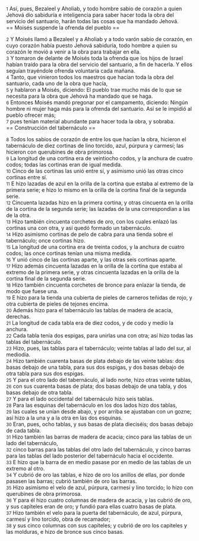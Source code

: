 {{anchor|1}} <small>1</small> Así, pues, Bezaleel y Aholiab, y todo hombre sabio de corazón a quien Jehová dio sabiduría e inteligencia para saber hacer toda la obra del servicio del santuario, harán todas las cosas que ha mandado Jehová.<br>
== Moisés suspende la ofrenda del pueblo ==

{{anchor|2}} <small>2</small> Y Moisés llamó a Bezaleel y a Aholiab y a todo varón sabio de corazón, en cuyo corazón había puesto Jehová sabiduría, todo hombre a quien su corazón le movió a venir a la obra para trabajar en ella.<br>
{{anchor|3}} <small>3</small> Y tomaron de delante de Moisés toda la ofrenda que los hijos de Israel habían traído para la obra del servicio del santuario, a fin de hacerla. Y ellos seguían trayéndole ofrenda voluntaria cada mañana.<br>
{{anchor|4}} <small>4</small> Tanto, que vinieron todos los maestros que hacían toda la obra del santuario, cada uno de la obra que hacía,<br>
{{anchor|5}} <small>5</small> y hablaron a Moisés, diciendo: El pueblo trae mucho más de lo que se necesita para la obra que Jehová ha mandado que se haga.<br>
{{anchor|6}} <small>6</small> Entonces Moisés mandó pregonar por el campamento, diciendo: Ningún hombre ni mujer haga más para la ofrenda del santuario. Así se le impidió al pueblo ofrecer más;<br>
{{anchor|7}} <small>7</small> pues tenían material abundante para hacer toda la obra, y sobraba.<br>
== Construcción del tabernáculo ==

{{anchor|8}} <small>8</small> Todos los sabios de corazón de entre los que hacían la obra, hicieron el tabernáculo de diez cortinas de lino torcido, azul, púrpura y carmesí; las hicieron con querubines de obra primorosa.<br>
{{anchor|9}} <small>9</small> La longitud de una cortina era de veintiocho codos, y la anchura de cuatro codos; todas las cortinas eran de igual medida.<br>
{{anchor|10}} <small>10</small> Cinco de las cortinas las unió entre sí, y asimismo unió las otras cinco cortinas entre sí.<br>
{{anchor|11}} <small>11</small> E hizo lazadas de azul en la orilla de la cortina que estaba al extremo de la primera serie; e hizo lo mismo en la orilla de la cortina final de la segunda serie.<br>
{{anchor|12}} <small>12</small> Cincuenta lazadas hizo en la primera cortina, y otras cincuenta en la orilla de la cortina de la segunda serie; las lazadas de la una correspondían a las de la otra.<br>
{{anchor|13}} <small>13</small> Hizo también cincuenta corchetes de oro, con los cuales enlazó las cortinas una con otra, y así quedó formado un tabernáculo.<br>
{{anchor|14}} <small>14</small> Hizo asimismo cortinas de pelo de cabra para una tienda sobre el tabernáculo; once cortinas hizo.<br>
{{anchor|15}} <small>15</small> La longitud de una cortina era de treinta codos, y la anchura de cuatro codos; las once cortinas tenían una misma medida.<br>
{{anchor|16}} <small>16</small> Y unió cinco de las cortinas aparte, y las otras seis cortinas aparte.<br>
{{anchor|17}} <small>17</small> Hizo además cincuenta lazadas en la orilla de la cortina que estaba al extremo de la primera serie, y otras cincuenta lazadas en la orilla de la cortina final de la segunda serie.<br>
{{anchor|18}} <small>18</small> Hizo también cincuenta corchetes de bronce para enlazar la tienda, de modo que fuese una.<br>
{{anchor|19}} <small>19</small> E hizo para la tienda una cubierta de pieles de carneros teñidas de rojo, y otra cubierta de pieles de tejones encima.<br>
{{anchor|20}} <small>20</small> Además hizo para el tabernáculo las tablas de madera de acacia, derechas.<br>
{{anchor|21}} <small>21</small> La longitud de cada tabla era de diez codos, y de codo y medio la anchura.<br>
{{anchor|22}} <small>22</small> Cada tabla tenía dos espigas, para unirlas una con otra; así hizo todas las tablas del tabernáculo.<br>
{{anchor|23}} <small>23</small> Hizo, pues, las tablas para el tabernáculo; veinte tablas al lado del sur, al mediodía.<br>
{{anchor|24}} <small>24</small> Hizo también cuarenta basas de plata debajo de las veinte tablas: dos basas debajo de una tabla, para sus dos espigas, y dos basas debajo de otra tabla para sus dos espigas.<br>
{{anchor|25}} <small>25</small> Y para el otro lado del tabernáculo, al lado norte, hizo otras veinte tablas,<br>
{{anchor|26}} <small>26</small> con sus cuarenta basas de plata; dos basas debajo de una tabla, y dos basas debajo de otra tabla.<br>
{{anchor|27}} <small>27</small> Y para el lado occidental del tabernáculo hizo seis tablas.<br>
{{anchor|28}} <small>28</small> Para las esquinas del tabernáculo en los dos lados hizo dos tablas,<br>
{{anchor|29}} <small>29</small> las cuales se unían desde abajo, y por arriba se ajustaban con un gozne; así hizo a la una y a la otra en las dos esquinas.<br>
{{anchor|30}} <small>30</small> Eran, pues, ocho tablas, y sus basas de plata dieciséis; dos basas debajo de cada tabla.<br>
{{anchor|31}} <small>31</small> Hizo también las barras de madera de acacia; cinco para las tablas de un lado del tabernáculo,<br>
{{anchor|32}} <small>32</small> cinco barras para las tablas del otro lado del tabernáculo, y cinco barras para las tablas del lado posterior del tabernáculo hacia el occidente.<br>
{{anchor|33}} <small>33</small> E hizo que la barra de en medio pasase por en medio de las tablas de un extremo al otro.<br>
{{anchor|34}} <small>34</small> Y cubrió de oro las tablas, e hizo de oro los anillos de ellas, por donde pasasen las barras; cubrió también de oro las barras.<br>
{{anchor|35}} <small>35</small> Hizo asimismo el velo de azul, púrpura, carmesí y lino torcido; lo hizo con querubines de obra primorosa.<br>
{{anchor|36}} <small>36</small> Y para él hizo cuatro columnas de madera de acacia, y las cubrió de oro, y sus capiteles eran de oro; y fundió para ellas cuatro basas de plata.<br>
{{anchor|37}} <small>37</small> Hizo también el velo para la puerta del tabernáculo, de azul, púrpura, carmesí y lino torcido, obra de recamador;<br>
{{anchor|38}} <small>38</small> y sus cinco columnas con sus capiteles; y cubrió de oro los capiteles y las molduras, e hizo de bronce sus cinco basas.<br>
